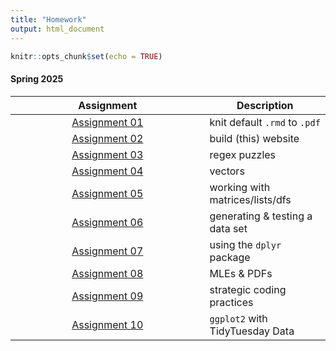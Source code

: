 ```yaml
---
title: "Homework"
output: html_document
---
```


```r
knitr::opts_chunk$set(echo = TRUE)
```

#### Spring 2025  

<div class="hw-page">  

| Assignment                                            | Description                       |
|:-----------------------------------------------------:|-----------------------------------|
| [Assignment 01](HW01-default-text.pdf)                | knit default `.rmd` to `.pdf`     |
| [Assignment 02](about.html)                           | build (this) website              |
| [Assignment 03](HW03-regex.html)                      | regex puzzles                     |
| [Assignment 04](HW04-vectors.html)                    | vectors                           |
| [Assignment 05](HW05-matrices-lists-data-frames.html) | working with matrices/lists/dfs   |
| [Assignment 06](HW06-fake-data-set.html)              | generating & testing a data set   |
| [Assignment 07](HW07-dplyr.html)                      | using the `dplyr` package         |
| [Assignment 08](HW08-probability.html)                | MLEs & PDFs                       |
| [Assignment 09](HW09-strategic-coding.html)           | strategic coding practices        |
| [Assignment 10](HW10-ggplot.html)                     | `ggplot2` with TidyTuesday Data   |

</div>
